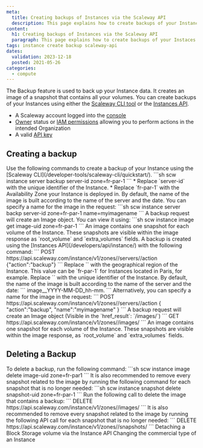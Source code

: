 ```yaml
---
meta:
  title: Creating backups of Instances via the Scaleway API
  description: This page explains how to create backups of your Instances with the Scaleway API
content:
  h1: Creating backups of Instances via the Scaleway API
  paragraph: This page explains how to create backups of your Instaces with the Scaleway API
tags: instance create backup scaleway-api
dates:
  validation: 2023-12-18
  posted: 2021-05-26
categories:
  - compute
---
```


The Backup feature is used to back up your Instance data. It creates an image of a snapshot that contains all your volumes. You can create backups of your Instances using either the [Scaleway CLI tool](/developer-tools/scaleway-cli/quickstart/) or the [Instances API](/developers/api/instance/).

<Macro id="requirements" />

- A Scaleway account logged into the [console](https://console.scaleway.com)
- [Owner](/identity-and-access-management/iam/concepts/#owner) status or [IAM permissions](/identity-and-access-management/iam/concepts/#permission) allowing you to perform actions in the intended Organization
- A valid [API key](/identity-and-access-management/iam/how-to/create-api-keys/)

## Creating a backup

<Tabs id="createbackup">

  <TabsTab label="CLI">
    Use the following commands to create a backup of your Instance using the [Scaleway CLI](/developer-tools/scaleway-cli/quickstart/).
    ```sh
    scw instance server backup server-id zone=fr-par-1
    ```
    <Message type="note">
      * Replace `server-id` with the unique identifier of the Instance.
      * Replace `fr-par-1` with the Availability Zone your Instance is deployed in.
    </Message>
    <Message type="tip">
      By default, the name of the image is built according to the name of the server and the date. You can specify a name for the image in the request:
      ```sh
      scw instance server backp server-id zone=fr-par-1 name=myimagename
      ```
    </Message>
    A backup request will create an Image object. You can view it using:
    ```sh
    scw instance image get image-uid zone=fr-par-1
    ```
    An image contains one snapshot for each volume of the Instance. These snapshots are visible within the image response as `root_volume` and `extra_volumes` fields.
  </TabsTab>

  <TabsTab label="API">
    A backup is created using the [Instances API](/developers/api/instance/) with the following command:
    ```
    POST https://api.scaleway.com/instance/v1/zones/<region>/servers/<uid>/action 
    {"action":"backup"}
    ```
    Replace `<region>` with the geographical region of the Instance. This value can be `fr-par-1` for Instances located in Paris, for example. Replace `<uid>` with the unique identifier of the Instance.
    By default, the name of the image is built according to the name of the server and the date:
    ```
    image_<servername>_YYYY-MM-DD_hh-mm.
    ```
    Alternatively, you can specify a name for the image in the request:
    ```
    POST https://api.scaleway.com/instance/v1/zones/<region>/servers/<id>/action
    { "action":"backup", "name":"myimagename" }
    ```
    A backup request will create an Image object (Visible in the `href_result`: `/images/<image_uuid>`)
    ```
    GET https://api.scaleway.com/instance/v1/zones/<region>/images/<image_uid>
    ```
    An image contains one snapshot for each volume of the Instance. These snapshots are visible within the image response, as `root_volume` and `extra_volumes` fields.
  </TabsTab>
</Tabs>

## Deleting a Backup
<Tabs id="deletebackup">

  <TabsTab label="CLI">
    To delete a backup, run the following command:
    ```sh
    scw instance image delete image-uid zone=fr-par1
    ```
    It is also recommended to remove every snapshot related to the image by running the following command for each snapshot that is no longer needed:
    ```sh
    scw instance snapshot delete snapshot-uid zone=fr-par-1
    ```
  </TabsTab>

  <TabsTab label="API">
    Run the following call to delete the image that contains a backup:
    ```
    DELETE https://api.scaleway.com/instance/v1/zones/<region>/images/<image_uid>
    ```
    It is also recommended to remove every snapshot related to the image by running the following API call for each snapshot that is no longer needed:
    ```
    DELETE https://api.scaleway.com/instance/v1/zones/<region>/snapshots/<snapshot_uid>
    ```
  </TabsTab>
</Tabs>

<Navigation>
  <PreviousButton to="/compute/instances/api-cli/detaching-a-volume/">Detaching a Block Storage volume via the Instance API</PreviousButton>
  <NextButton to="/compute/instances/api-cli/migrating-instances/">Changing the commercial type of an Instance</NextButton>
</Navigation>